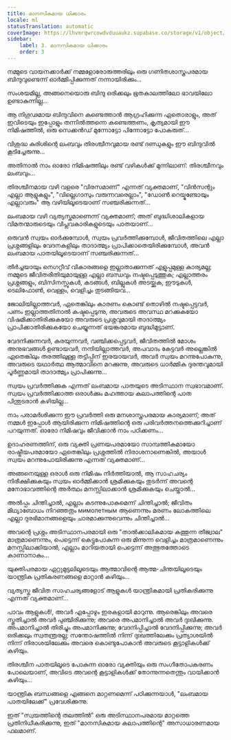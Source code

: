 ```yaml
---
title: മാനസികമായ ധിക്കാരം
locale: ml
statusTranslation: automatic
coverImage: https://lhvmrqwrcowdvduuaukz.supabase.co/storage/v1/object/public/strapi-uploads/small_cover-tratado-de-psicologia-revolucionaria.webp-5e15e1cec4e0ebebcde5d7fc7565d8fd.webp
sidebar:
    label: 3. മാനസികമായ ധിക്കാരം
    order: 3
---
```

നമ്മുടെ വായനക്കാർക്ക് നമ്മളോരോരുത്തരിലും ഒരു ഗണിതശാസ്ത്രപരമായ ബിന്ദുവുണ്ടെന്ന് ഓർമ്മിപ്പിക്കുന്നത് നന്നായിരിക്കും...

സംശയമില്ല, അങ്ങനെയൊരു ബിന്ദു ഒരിക്കലും ഭൂതകാലത്തിലോ ഭാവയിലോ ഉണ്ടാകുന്നില്ല...

ആ നിഗൂഢമായ ബിന്ദുവിനെ കണ്ടെത്താൻ ആഗ്രഹിക്കുന്ന ഏതൊരാളും, അത് ഇവിടെയും ഇപ്പോളും തന്നിൽത്തന്നെ കണ്ടെത്തണം, കൃത്യമായി ഈ നിമിഷത്തിൽ, ഒരു സെക്കൻഡ് മുന്നോട്ടോ പിന്നോട്ടോ പോകരുത്...

വിശുദ്ധ കുരിശിന്റെ ലംബവും തിരശ്ചീനവുമായ രണ്ട് ദണ്ഡുകളും ഈ ബിന്ദുവിൽ കൂടിച്ചേരുന്നു...

അതിനാൽ നാം ഓരോ നിമിഷത്തിലും രണ്ട് വഴികൾക്ക് മുന്നിലാണ്: തിരശ്ചീനവും ലംബവും...

തിരശ്ചീനമായ വഴി വളരെ "വിരസമാണ്" എന്നത് വ്യക്തമാണ്, "വിൻസന്റും എല്ലാ ആളുകളും", "വില്ലെഗാസും വരുന്നവരെല്ലാം", "ഡോൺ റെയ്മുണ്ടോയും എല്ലാവരും" ആ വഴിയിലൂടെയാണ് സഞ്ചരിക്കുന്നത്...

ലംബമായ വഴി വ്യത്യസ്തമാണെന്ന് വ്യക്തമാണ്; അത് ബുദ്ധിശാലികളായ വിമതന്മാരുടെയും വിപ്ലവകാരികളുടെയും പാതയാണ്...

ഒരുവൻ സ്വയം ഓർക്കുമ്പോൾ, സ്വയം പ്രവർത്തിക്കുമ്പോൾ, ജീവിതത്തിലെ എല്ലാ പ്രശ്നങ്ങളിലും വേദനകളിലും താദാത്മ്യം പ്രാപിക്കാതെയിരിക്കുമ്പോൾ, അവൻ ലംബമായ പാതയിലൂടെയാണ് സഞ്ചരിക്കുന്നത്...

തീർച്ചയായും നെഗറ്റീവ് വികാരങ്ങളെ ഇല്ലാതാക്കുന്നത് എളുപ്പമുള്ള കാര്യമല്ല; നമ്മുടെ ജീവിതരീതിയുമായുള്ള എല്ലാ ബന്ധവും നഷ്ടപ്പെടുത്തുക; എല്ലാത്തരം പ്രശ്നങ്ങളും, ബിസിനസ്സുകൾ, കടങ്ങൾ, ബില്ലുകൾ അടയ്ക്കുക, ഈടുകൾ, ടെലിഫോൺ, വെള്ളം, വെളിച്ചം തുടങ്ങിയവ...

ജോലിയില്ലാത്തവർ, ഏതെങ്കിലും കാരണം കൊണ്ട് തൊഴിൽ നഷ്ടപ്പെട്ടവർ, പണം ഇല്ലാത്തതിനാൽ കഷ്ടപ്പെടുന്നു, അവരുടെ അവസ്ഥ മറക്കുകയോ വിഷമിക്കാതിരിക്കുകയോ അവരുടെ പ്രശ്നവുമായി താദാത്മ്യം പ്രാപിക്കാതിരിക്കുകയോ ചെയ്യുന്നത് ഭയങ്കരമായ ബുദ്ധിമുട്ടാണ്.

വേദനിക്കുന്നവർ, കരയുന്നവർ, വഞ്ചിക്കപ്പെട്ടവർ, ജീവിതത്തിൽ മോശം അനുഭവങ്ങൾ ഉണ്ടായവർ, നന്ദിയില്ലാത്തവർ, അപവാദം കേട്ടവർ അല്ലെങ്കിൽ ഏതെങ്കിലും തരത്തിലുള്ള തട്ടിപ്പിന് ഇരയായവർ, അവർ സ്വയം മറന്നുപോകുന്നു, അവരുടെ യഥാർത്ഥ ആത്മാവിനെ മറക്കുന്നു, അവരുടെ ധാർമ്മിക ദുരന്തവുമായി പൂർണ്ണമായി താദാത്മ്യം പ്രാപിക്കുന്നു...

സ്വയം പ്രവർത്തിക്കുക എന്നത് ലംബമായ പാതയുടെ അടിസ്ഥാന സ്വഭാവമാണ്. സ്വയം പ്രവർത്തിക്കാത്ത ഒരാൾക്കും മഹത്തായ കലാപത്തിന്റെ പാത പിന്തുടരാൻ കഴിയില്ല...

നാം പരാമർശിക്കുന്ന ഈ പ്രവർത്തി ഒരു മനശാസ്ത്രപരമായ കാര്യമാണ്; അത് നമ്മൾ ഇപ്പോൾ ആയിരിക്കുന്ന നിമിഷത്തിന്റെ ഒരു പരിവർത്തനത്തെക്കുറിച്ചാണ് പറയുന്നത്. ഓരോ നിമിഷവും ജീവിക്കാൻ നാം പഠിക്കണം...

ഉദാഹരണത്തിന്, ഒരു വ്യക്തി പ്രണയപരമായോ സാമ്പത്തികമായോ രാഷ്ട്രീയപരമായോ ഏതെങ്കിലും പ്രശ്നത്തിൽ നിരാശനാണെങ്കിൽ, അയാൾ സ്വയം മറന്നുപോയിരിക്കുന്നു എന്നത് വ്യക്തമാണ്...

അങ്ങനെയുള്ള ഒരാൾ ഒരു നിമിഷം നിർത്തിയാൽ, ആ സാഹചര്യം നിരീക്ഷിക്കുകയും സ്വയം ഓർമ്മിക്കാൻ ശ്രമിക്കുകയും തുടർന്ന് അവന്റെ മനോഭാവത്തിന്റെ അർത്ഥം മനസ്സിലാക്കാൻ ശ്രമിക്കുകയും ചെയ്താൽ...

അൽപ്പം ചിന്തിച്ചാൽ, എല്ലാം കടന്നുപോകുമെന്ന് ചിന്തിച്ചാൽ; ജീവിതം മിഥ്യാബോധം നിറഞ്ഞതും мимолетным ആണെന്നും മരണം ലോകത്തിലെ എല്ലാ ദുരഭിമാനങ്ങളെയും ചാരമാക്കുന്നുവെന്നും ചിന്തിച്ചാൽ...

അവന്റെ പ്രശ്നം അടിസ്ഥാനപരമായി ഒരു "താൽക്കാലികമായ കത്തുന്ന തീജ്വാല" മാത്രമാണെന്നും, പെട്ടെന്ന് കെട്ടുപോകുന്ന ഒരു മിന്നുന്ന വെളിച്ചം മാത്രമാണെന്നും മനസ്സിലാക്കിയാൽ, എല്ലാം മാറിയതായി പെട്ടെന്ന് അത്ഭുതത്തോടെ കാണാനാകും...

യുക്തിപരമായ ഏറ്റുമുട്ടലിലൂടെയും ആത്മാവിന്റെ ആത്മ-ചിന്തയിലൂടെയും യാന്ത്രിക പ്രതികരണങ്ങളെ മാറ്റാൻ കഴിയും...

വ്യത്യസ്ത ജീവിത സാഹചര്യങ്ങളോട് ആളുകൾ യാന്ത്രികമായി പ്രതികരിക്കുന്നു എന്നത് വ്യക്തമാണ്...

പാവം ആളുകൾ!, അവർ എപ്പോഴും ഇരകളായി മാറുന്നു. ആരെങ്കിലും അവരെ സ്തുതിച്ചാൽ അവർ പുഞ്ചിരിക്കുന്നു; അവരെ അപമാനിച്ചാൽ അവർ ദുഃഖിക്കുന്നു. അപമാനിച്ചാൽ തിരിച്ചും അപമാനിക്കുന്നു; വേദനിപ്പിച്ചാൽ വേദനിപ്പിക്കുന്നു; അവർ ഒരിക്കലും സ്വതന്ത്രരല്ല; സന്തോഷത്തിൽ നിന്ന് ദുഃഖത്തിലേക്കും പ്രത്യാശയിൽ നിന്ന് നിരാശയിലേക്കും അവരെ കൊണ്ടുപോകാൻ അവരുടെ കൂട്ടാളികൾക്ക് കഴിയും.

തിരശ്ചീന പാതയിലൂടെ പോകുന്ന ഓരോ വ്യക്തിയും ഒരു സംഗീതോപകരണം പോലെയാണ്, അവിടെ അവന്റെ കൂട്ടാളികൾക്ക് തോന്നുന്നതെന്തും വായിക്കാൻ കഴിയും...

യാന്ത്രിക ബന്ധങ്ങളെ എങ്ങനെ മാറ്റണമെന്ന് പഠിക്കുന്നയാൾ, "ലംബമായ പാതയിലേക്ക്" പ്രവേശിക്കുന്നു.

ഇത് "സ്വയത്തിന്റെ തലത്തിൽ" ഒരു അടിസ്ഥാനപരമായ മാറ്റത്തെ പ്രതിനിധീകരിക്കുന്നു, ഇത് "മാനസികമായ കലാപത്തിന്റെ" അസാധാരണമായ ഫലമാണ്.

